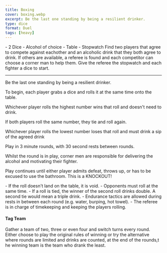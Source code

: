```yaml
---
title: Boxing
cover: boxing.webp
excerpt: Be the last one standing by being a resilient drinker.
type: dice
format: Duel
tags: [heavy]
---
```


<GameHero
  cover="/BeerGoggleGames/images/boxing.webp"
  alt="Boxing"
/>

<GameSection title="Equipment" icon="/BeerGoggleGames/images/liquor.webp">
-   2 Dice
-   Alcohol of choice
-   Table
-   Stopwatch
</GameSection>

<GameSection title="Setup" icon="/BeerGoggleGames/images/settings.webp">
Find two players that agree to compete against eachother and an alcoholic drink that they both agree to drink. If others are available, a referee is found and each competitor can choose a corner man to help them. Give the referee the stopwatch and each fighter a dice to start.

* * *
</GameSection>

<GameSection title="Aim of the Game" icon="/BeerGoggleGames/images/target.webp">
<p>Be the last one standing by being a resilient drinker.</p>
</GameSection>

<GameSection title="How to Play" icon="/BeerGoggleGames/images/question.webp">
To begin, each player grabs a dice and rolls it at the same time onto the table.

Whichever player rolls the highest number wins that roll and doesn't need to drink.

If both players roll the same number, they tie and roll again.

Whichever player rolls the lowest number loses that roll and must drink a sip of the agreed drink

Play in 3 minute rounds, with 30 second rests between rounds.

Whilst the round is in play, corner men are responsible for delivering the alcohol and motivating their fighter.

Play continues until either player admits defeat, throws up, or has to be excused to use the bathroom. This is a KNOCKOUT!
</GameSection>

<GameSection title="Rules" icon="/BeerGoggleGames/images/rules.webp">
-   If the roll doesn't land on the table, it is void.
-   Opponents must roll at the same time.
-   If a roll is tied, the winner of the second roll drinks double. A second tie would mean a triple drink.
-   Endurance tactics are allowed during rests in between each round (e.g. water, burping, hot towel).
-   The referee is in charge of timekeeping and keeping the players rolling.
</GameSection>

<GameSection title="Special Edition" icon="/BeerGoggleGames/images/special.webp">

<h4>Tag Team</h4>

<p>Gather a team of two, three or even four and switch turns every round. Either choose to play the original rules of winning or try the alternative where rounds are limited and drinks are counted, at the end of the rounds,t he winning team is the team who drank the least.</p>
</GameSection>

<ShareButtons title="Boxing" />

<FeedbackCard>
</FeedbackCard>
